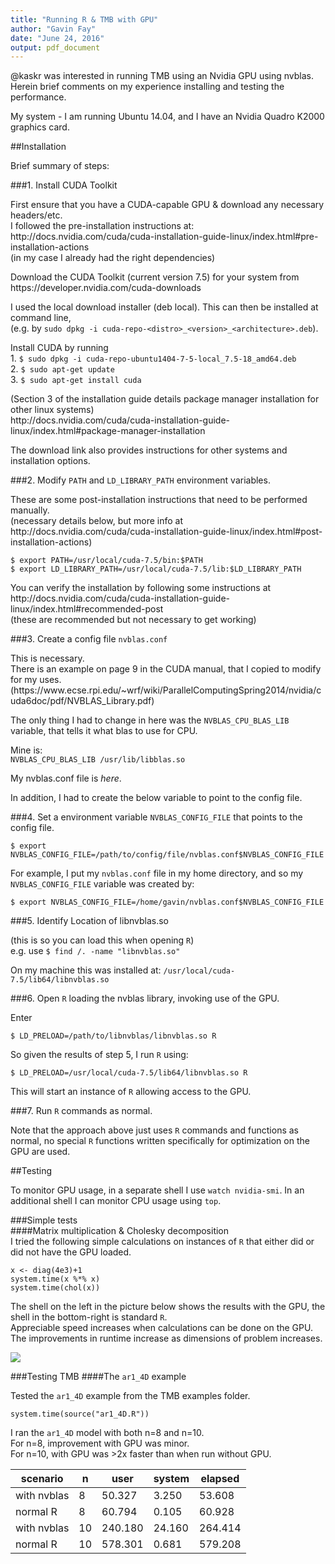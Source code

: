 ```yaml
---
title: "Running R & TMB with GPU"
author: "Gavin Fay"
date: "June 24, 2016"
output: pdf_document
---
```


@kaskr was interested in running TMB using an Nvidia GPU using nvblas.
Herein brief comments on my experience installing and testing the performance.

My system - I am running Ubuntu 14.04, and I have an Nvidia Quadro K2000 graphics card.

##Installation

Brief summary of steps:

###1. Install CUDA Toolkit  

First ensure that you have a CUDA-capable GPU & download any necessary headers/etc.  
I followed the pre-installation instructions at:  
http://docs.nvidia.com/cuda/cuda-installation-guide-linux/index.html#pre-installation-actions  
(in my case I already had the right dependencies)  

Download the CUDA Toolkit (current version 7.5) for your system from  
https://developer.nvidia.com/cuda-downloads

I used the local download installer (deb local). This can then be installed at command line,  
(e.g. by `sudo dpkg -i cuda-repo-<distro>_<version>_<architecture>.deb`).  

Install CUDA by running  
1. `$ sudo dpkg -i cuda-repo-ubuntu1404-7-5-local_7.5-18_amd64.deb`  
2. `$ sudo apt-get update`  
3. `$ sudo apt-get install cuda`  

(Section 3 of the installation guide details package manager installation for other linux systems)  
http://docs.nvidia.com/cuda/cuda-installation-guide-linux/index.html#package-manager-installation  

The download link also provides instructions for other systems and installation options.


###2. Modify `PATH` and `LD_LIBRARY_PATH` environment variables.  

These are some post-installation instructions that need to be performed manually.  
(necessary details below, but more info at http://docs.nvidia.com/cuda/cuda-installation-guide-linux/index.html#post-installation-actions)  

```
$ export PATH=/usr/local/cuda-7.5/bin:$PATH
$ export LD_LIBRARY_PATH=/usr/local/cuda-7.5/lib:$LD_LIBRARY_PATH
```

You can verify the installation by following some instructions at  
http://docs.nvidia.com/cuda/cuda-installation-guide-linux/index.html#recommended-post  
(these are recommended but not necessary to get working)  

###3. Create a config file `nvblas.conf`  

This is necessary.  
There is an example on page 9 in the CUDA manual, that I copied to modify for my uses.  
(https://www.ecse.rpi.edu/~wrf/wiki/ParallelComputingSpring2014/nvidia/cuda6doc/pdf/NVBLAS_Library.pdf)  

The only thing I had to change in here was the `NVBLAS_CPU_BLAS_LIB`  variable, that tells it what blas to use for CPU.  

Mine is:  
`NVBLAS_CPU_BLAS_LIB /usr/lib/libblas.so`  

My nvblas.conf file is _here_.  


In addition, I had to create the below variable to point to the config file.  


###4. Set a environment variable `NVBLAS_CONFIG_FILE` that points to the config file.  

`$ export NVBLAS_CONFIG_FILE=/path/to/config/file/nvblas.conf$NVBLAS_CONFIG_FILE`  


For example, I put my `nvblas.conf` file in my home directory, and so my `NVBLAS_CONFIG_FILE`  variable was created by:  
```
$ export NVBLAS_CONFIG_FILE=/home/gavin/nvblas.conf$NVBLAS_CONFIG_FILE
```

###5. Identify Location of libnvblas.so   

(this is so you can load this when opening `R`)  
e.g. use `$ find /. -name "libnvblas.so"`  

On my machine this was installed at:  `/usr/local/cuda-7.5/lib64/libnvblas.so`  


###6. Open `R` loading the nvblas library, invoking use of the GPU.  

Enter  
```
$ LD_PRELOAD=/path/to/libnvblas/libnvblas.so R
```

So given the results of step 5, I run `R` using:  
```
$ LD_PRELOAD=/usr/local/cuda-7.5/lib64/libnvblas.so R
```

This will start an instance of `R` allowing access to the GPU.  


###7. Run `R` commands as normal.  

Note that the approach above just uses `R` commands and functions as normal, no special `R` functions written specifically for optimization on the GPU are used.  




##Testing

To monitor GPU usage, in a separate shell I use `watch nvidia-smi`.
In an additional shell I can monitor CPU usage using `top`.

###Simple tests  
####Matrix multiplication & Cholesky decomposition  
I tried the following simple calculations on instances of `R` that either did or did not have the GPU loaded.  
```
x <- diag(4e3)+1
system.time(x %*% x)
system.time(chol(x))
```

The shell on the left in the picture below shows the results with the GPU, the shell in the bottom-right is standard `R`.  
Appreciable speed increases when calculations can be done on the GPU.  The improvements in runtime increase as dimensions of problem increases.  

![](simple_results.png)  



###Testing TMB
####The `ar1_4D` example

Tested the `ar1_4D` example from the TMB examples folder.  

```
system.time(source("ar1_4D.R"))
```

I ran the `ar1_4D` model with both n=8 and n=10.  
For n=8, improvement with GPU was minor.  
For n=10, with GPU was >2x faster than when run without GPU.  


scenario | n | user | system | elapsed  
--|--|--|--|--
with nvblas | 8 | 50.327 | 3.250 | 53.608
normal R | 8 | 60.794 | 0.105 | 60.928
with nvblas | 10 | 240.180 | 24.160 | 264.414
normal R | 10 | 578.301 | 0.681 | 579.208

